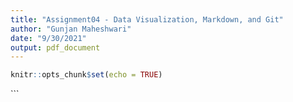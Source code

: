 ```yaml
---
title: "Assignment04 - Data Visualization, Markdown, and Git"
author: "Gunjan Maheshwari"
date: "9/30/2021"
output: pdf_document
---
```


```r
knitr::opts_chunk$set(echo = TRUE)
```


``` 
